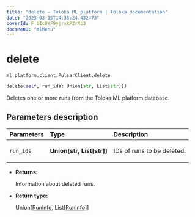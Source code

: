 ```yaml
---
title: "delete — Toloka ML platform | Toloka documentation"
date: "2023-03-15T14:35:24.432473"
coverId: F_bIcOYF9yjrxkPZrXc3
docsMenu: "mlMenu"
---
```


# delete

`ml_platform.client.PulsarClient.delete`

```python
delete(self, run_ids: Union[str, List[str]])
```

Deletes one or more runs from the Toloka ML platform database.

## Parameters description

| Parameters | Type | Description |
| :----------| :----| :-----------|
`run_ids`|**Union\[str, List\[str\]\]**|<p>IDs of runs to be deleted.</p>

* **Returns:**

  Information about deleted runs.

* **Return type:**

  Union\[[RunInfo](/docs/toloka-ml/reference/ml_platform.core.RunInfo), List\[[RunInfo](/docs/toloka-ml/reference/ml_platform.core.RunInfo)\]\]